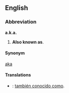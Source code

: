 ==English==

===Abbreviation===
'''a.k.a.'''

#'''Also known as'''.

====Synonym====
[[aka]]

====Translations====
*{{es}}: [[también conocido como]].